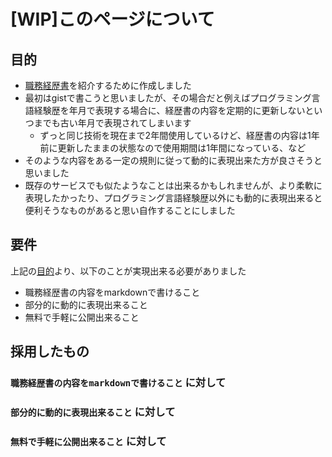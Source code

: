 
# [WIP]このページについて

## 目的

* [職務経歴書](/resume)を紹介するために作成しました
* 最初はgistで書こうと思いましたが、その場合だと例えばプログラミング言語経験歴を年月で表現する場合に、経歴書の内容を定期的に更新しないといつまでも古い年月で表現されてしまいます
  * ずっと同じ技術を現在まで2年間使用しているけど、経歴書の内容は1年前に更新したままの状態なので使用期間は1年間になっている、など
* そのような内容をある一定の規則に従って動的に表現出来た方が良さそうと思いました
* 既存のサービスでも似たようなことは出来るかもしれませんが、より柔軟に表現したかったり、プログラミング言語経験歴以外にも動的に表現出来ると便利そうなものがあると思い自作することにしました

## 要件

上記の[目的](#目的)より、以下のことが実現出来る必要がありました

* 職務経歴書の内容をmarkdownで書けること
* 部分的に動的に表現出来ること
* 無料で手軽に公開出来ること

## 採用したもの

### `職務経歴書の内容をmarkdownで書けること` に対して

### `部分的に動的に表現出来ること` に対して

### `無料で手軽に公開出来ること` に対して


